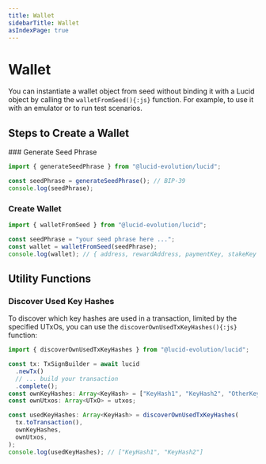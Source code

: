 ```yaml
---
title: Wallet
sidebarTitle: Wallet
asIndexPage: true
---
```



# Wallet

You can instantiate a wallet object from seed without binding it with a Lucid object by calling the `walletFromSeed(){:js}` function. For example, to use it with an emulator or to run test scenarios.

## Steps to Create a Wallet

<Steps>
### Generate Seed Phrase

```js showLineNumbers /generateSeedPhrase/ {3}
import { generateSeedPhrase } from "@lucid-evolution/lucid";

const seedPhrase = generateSeedPhrase(); // BIP-39
console.log(seedPhrase);
```

### Create Wallet
```js showLineNumbers /walletFromSeed/ {4}
import { walletFromSeed } from "@lucid-evolution/lucid";

const seedPhrase = "your seed phrase here ...";
const wallet = walletFromSeed(seedPhrase);
console.log(wallet); // { address, rewardAddress, paymentKey, stakeKey }
```
</Steps>

## Utility Functions

### Discover Used Key Hashes

To discover which key hashes are used in a transaction, limited by the specified UTxOs, you can use the `discoverOwnUsedTxKeyHashes(){:js}` function:

```js showLineNumbers /discoverOwnUsedTxKeyHashes/ {10-14}
import { discoverOwnUsedTxKeyHashes } from "@lucid-evolution/lucid";

const tx: TxSignBuilder = await lucid
  .newTx()
  // ... build your transaction
  .complete();
const ownKeyHashes: Array<KeyHash> = ["KeyHash1", "KeyHash2", "OtherKeyHash"];
const ownUtxos: Array<UTxO> = utxos;

const usedKeyHashes: Array<KeyHash> = discoverOwnUsedTxKeyHashes(
  tx.toTransaction(),
  ownKeyHashes,
  ownUtxos,
);
console.log(usedKeyHashes); // ["KeyHash1", "KeyHash2"]
```

